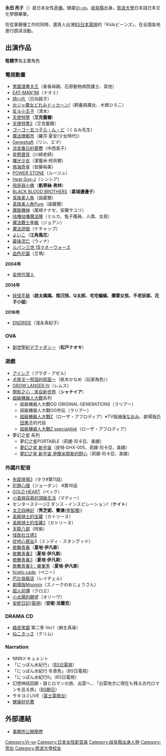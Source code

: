 {{MOSLOW|date=2015-02-02}}
{{藝人
|姓名 = 永田 亮子
|類型 = 配音員
|圖片 = 
|圖片尺寸 = 
|圖片簡介 = 
|原名 = 
|外文名 = 
|外文 =  日文
|羅馬拼音 = Nagata Ryouko
|英文名 = 
|暱稱 =
|其他藝名 = 
|國籍 = 
|民族 = 
|籍貫 = 
|出生日期 = {{birth_date_and_age|1975|2|23}}
|出生地點 = {{JPN}}[[岐阜縣|岐阜縣]]
|逝世日期 = 
|逝世地點 = 
|職業 = 
|語言 = 
|出身地 = 
|出道作 =
|出道日期 = 
|代表作 = 艾克蕾爾（[[天使特警|天使特警]]）<br />凱蒂絲·弗林（[[飛哥與小佛|飛哥與小佛]]）
|活躍年代 =  
|唱片公司 = 
|經紀公司 = [[Vi-vo|Vi-vo]]
|網站 = 
|相關團體 = 
}}
{{Japanese|japanese=永田 亮子|kana=ながた りょうこ|romaji=Nagata Ryōko}}

'''永田 亮子'''（{{bd|1975年|2月23日}}）是日本女性[[声優|声優]]。隸屬[[Vi-vo|Vi-vo]]。[[岐阜縣|岐阜縣]]出身。[[筑波大學|筑波大學]]日本語日本文化學類畢業。

在從事聲優工作的同時，還真人出演[[BS日本|BS日本電視]]的『Kidsビーンズ』、在全国各地進行朗读活動。

== 出演作品 ==
'''粗體字'''為主要角色

=== 電視動畫 ===

* [[笑園漫畫大王|笑園漫畫大王]]（香香母親、石原動物病院護士、其他）
* [[EAT-MAN|EAT-MAN'98]]（ナオミ）
* [[詩∽片|詩∽片]]（日向路子） 
* [[小魔女Doremi|おジャ魔女どれみドッカ〜ン!]]（飼養員魔女、木根ひろこ）
* [[反斗小王子|反斗小王子]]（清水）
* [[天使特警|天使特警]]（'''艾克蕾爾'''）
* [[天使特警2|天使特警2]]（艾克蕾爾）
* [[ゴーゴー五つ子ら・ん・ど|ゴーゴー五つ子ら・ん・ど]]（くるみ先生）
* [[魔法陣都市|魔法陣都市]]（羅莎·夏安(少女時代)）
* [[Geneshaft|Geneshaft]]（リン、エマ）
* [[涼宮春日的憂鬱|涼宮春日的憂鬱]]（中西貴子）
* [[星際寶貝|星際寶貝]]（川崎老師）
* [[曙光少女|曙光少女]]（潔蕾米·柯貝爾）
* [[南海奇皇|南海奇皇]]（安藤裕美）
* [[POWER_STONE|POWER STONE]]（ルージュ）
* [[Heat_Guy-J|Heat Guy-J]]（シンシア）
* [[飛哥與小佛|飛哥與小佛]]（'''凱蒂絲·弗林'''）
* [[BLACK_BLOOD_BROTHERS|BLACK BLOOD BROTHERS]]（'''葛城邊邊子'''）
* [[真珠美人魚|真珠美人魚]]（諾葳爾）
* [[真珠美人魚|真珠美人魚Pure]]（諾葳爾）
* [[魔裝機神|魔裝機神]]（尾崎ナナセ、安藤サユリ）
* [[咕嚕咕嚕魔法陣|咕嚕咕嚕魔法陣]]（ミルカ、兔子團員、人偶、女孩）
* [[魔法戰士李維|魔法戰士李維]]（ジョアン）
* [[魔法遊戯|魔法遊戯]]（ケチャップ）
* [[よいこ_(漫画)|よいこ]]（'''江角風花'''） 
* [[最後流亡|最後流亡]]（ウィナ）
* [[ルパン三世_1$マネーウォーズ|ルパン三世 1$マネーウォーズ]]
* [[血色花園|血色花園]]（艾瑪）
'''2004年'''
* [[妄想代理人|妄想代理人]]<!--2月2日-->
'''2014年'''
* [[妖怪手錶|妖怪手錶]]（'''啟太媽媽、陰沉怪、Q太郎、宅宅蝙蝠、爆雷女孩、不老妖姬、花子小姐'''）
'''2016年'''
* [[ENDRIDE|ENDRIDE]]（淺永真紀子）

=== OVA ===
* [[創世聖紀デヴァダシー|創世聖紀デヴァダシー]]（'''松戸ナオキ'''）

=== 遊戲 ===   
* [[アイシア|アイシア]]（プラダ・アゼル）   
* [[犬夜叉|犬夜叉〜呪詛的假面〜]]（枢木かなめ（玩家角色））   
* [[GROW_LANSER_IV|GROW LANSER IV]]（レムス）   
* [[闇影之心：來自新世界|闇影之心：來自新世界]]（'''シャナイア'''）
* [[超級機器人大戰|超級機器人大戰]]系列
** 超級機器人大戰OG ORIGINAL GENERATIONS（ラリアー）
** 超級機器人大戰OG外伝（ラリアー）
** [[超級機器人大戰Z|超級機器人大戰Z]]（ローザ・アフロディア）※TV版[[神保なおみ|神保なおみ]]、劇場版[[戶田惠子|戶田惠子]]的代役
** [[超級機器人大戰Z|超級機器人大戰Z specialdisk]]（ローザ・アフロディア）
* 夢幻之星 系列
** 夢幻之星PORTABLE（莉娜·司卡亞、美娜）
** [[夢幻之星_新宇宙|夢幻之星 新宇宙]]（皮特·GHX-005、莉娜·司卡亞、美娜）
** [[夢幻之星_新宇宙_伊爾米那斯的野心|夢幻之星 新宇宙 伊爾米那斯的野心]]（莉娜·司卡亞、美娜）

=== 外國片配音 ===
* [[失蹤現場|失蹤現場3]]（タラ#第11話）
* [[犯罪心理|犯罪心理]]（ジョーダン） #第16話
* [[GOLD_HEART|GOLD HEART]]（ベック）
* [[小查與寇弟的頂級生活|小查與寇弟的頂級生活]]（マディー）
* センターステージ2 ダンス・インスピレーション!（'''ケイト'''）
* [[太王四神記|太王四神記]]（'''秀芝妮、賽澳 '''([[李智雅|李智雅]])）
* [[圣殿骑士的宝藏|圣殿骑士的宝藏]]（カトリーヌ）
* [[圣殿骑士的宝藏2|圣殿骑士的宝藏2]]（カトリーヌ）
* [[天龍八部_(2003年電視劇)|天龍八部]]（阿紫）
* [[怪医杜立德2|怪医杜立德2]]
* [[從地心竄出|從地心竄出]]3（ミンディ・スタングッド）
* [[歌舞青春|歌舞青春]]（'''夏培·伊凡斯'''）
* [[歌舞青春2|歌舞青春2]]（'''夏培·伊凡斯'''）
* [[歌舞青春3|歌舞青春3]]（'''夏培·伊凡斯'''）
* [[歌舞青春3：畢業季|歌舞青春3：畢業季]]（'''夏培·伊凡斯'''）
* [[Ilcielo_cade|Ilcielo cade]]（ペニー）
* [[巴比倫飯店|巴比倫飯店]]（レイチェル）
* [[劇場版Moomin|劇場版Moomin]]（スノークのおじょうさん）
* [[超人前傳|超人前傳]]（クロエ）
* [[小太陽的願望|小太陽的願望]]（オリーヴ）
* [[安妮日記|安妮日記(電視)]]（'''安妮·法蘭克'''）

=== DRAMA CD ===
* [[嬉皮笑園|嬉皮笑園]] 第二季 Vol.1（麻生真尋）
* [[ねこきっさ|ねこきっさ]]（クリム）   
    
=== Narration ===  
*  NNNドキュメント
* 「にっぽん水紀行」（[[BS日本|BS日電視]]）
* 「にっぽん水紀行 冬景色」（BS日電視）
* 「にっぽん水紀行Ⅱ」（BS日電視）
* 幻想神話回廊・謎とロマンの旅、出雲へ…「出雲地方に現在も残る古代ロマンを巡る旅」（[[BS朝日|BS朝日]]）
* サキヨミLIVE（[[富士電視台|富士電視台]]）
* [[健康好吃驚|健康好吃驚]]

== 外部連結 ==
* [https://web.archive.org/web/20091001070734/http://vi-vo.jp/profile/female/nagata 事務所公開簡歷]{{ja}}

{{Vi-vo}}
{{Authority control}}
{{DEFAULTSORT:Nagata Ryouko}}
[[Category:Vi-vo|Category:Vi-vo]]
[[Category:日本女性配音員|Category:日本女性配音員]]
[[Category:岐阜縣出身人物|Category:岐阜縣出身人物]]
[[Category:旁白|Category:旁白]]
[[Category:筑波大學校友|Category:筑波大學校友]]